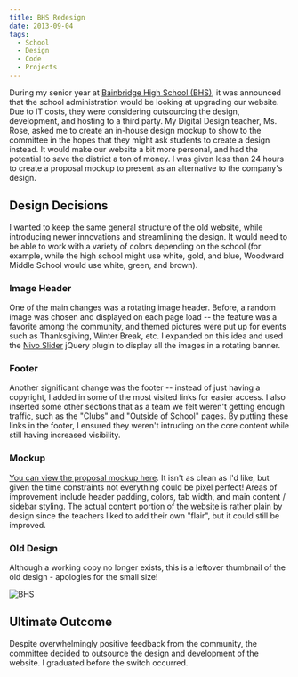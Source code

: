 ```yaml
---
title: BHS Redesign
date: 2013-09-04
tags:
  - School
  - Design
  - Code
  - Projects
---
```


During my senior year at [Bainbridge High School (BHS)](http://www.bisd303.org/site/Domain/8), it was announced that the school administration would be looking at upgrading our website. Due to IT costs, they were considering outsourcing the design, development, and hosting to a third party. My Digital Design teacher, Ms. Rose, asked me to create an in-house design mockup to show to the committee in the hopes that they might ask students to create a design instead. It would make our website a bit more personal, and had the potential to save the district a ton of money. I was given less than 24 hours to create a proposal mockup to present as an alternative to the company's design.

## Design Decisions

I wanted to keep the same general structure of the old website, while introducing newer innovations and streamlining the design. It would need to be able to work with a variety of colors depending on the school (for example, while the high school might use white, gold, and blue, Woodward Middle School would use white, green, and brown).

### Image Header

One of the main changes was a rotating image header. Before, a random image was chosen and displayed on each page load -- the feature was a favorite among the community, and themed pictures were put up for events such as Thanksgiving, Winter Break, etc. I expanded on this idea and used the [Nivo Slider](http://dev7studios.com/nivo-slider/) jQuery plugin to display all the images in a rotating banner.

### Footer

Another significant change was the footer -- instead of just having a copyright, I added in some of the most visited links for easier access. I also inserted some other sections that as a team we felt weren't getting enough traffic, such as the "Clubs" and "Outside of School" pages. By putting these links in the footer, I ensured they weren't intruding on the core content while still having increased visibility.

### Mockup

[You can view the proposal mockup here](/projects/bhs). It isn't as clean as I'd like, but given the time constraints not everything could be pixel perfect! Areas of improvement include header padding, colors, tab width, and main content / sidebar styling. The actual content portion of the website is rather plain by design since the teachers liked to add their own "flair", but it could still be improved.

### Old Design

Although a working copy no longer exists, this is a leftover thumbnail of the old design - apologies for the small size!

![BHS](/images/posts/bhs.jpg)

## Ultimate Outcome

Despite overwhelmingly positive feedback from the community, the committee decided to outsource the design and development of the website. I graduated before the switch occurred.
